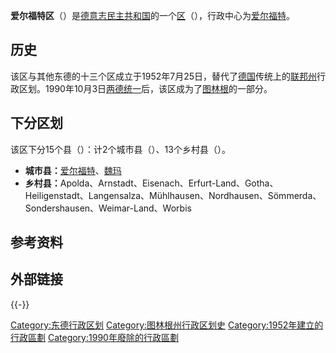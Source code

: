 {{NoteTA|zh-hans:爱尔福特; zh-hant:艾爾福特;
}}{{Infobox settlement
| name = 爱尔福特区
| native_name                    = Bezirk Erfurt
| settlement_type         = [[东德|东德]][[德意志民主共和國行政區劃|分区]]
| image_map               = District of Erfurt in German Democratic Republic.svg
| mapsize                 = 
| map_alt                 = 
| map_caption             = 在德意志民主共和国的位置
| latd  = 51 |latm  = 0 |lats  =  |latNS  = N
| longd = 11 |longm = 0 |longs =  |longEW = E
| coordinates_type        = type:adm1st_region:DE
| subdivision_type        = [[世界地理索引|国家]]
| subdivision_name        = [[東德|東德]]
| subdivision_type1       = [[德意志民主共和國行政區劃|县]]
| subdivision_name1       = 13乡村县，2城市县
<!-- established --------------->
| established_title       = 成立
| established_date        = 1952年
| extinct_title           = 解体
| extinct_date            = 1990年
| seat                    = [[爱尔福特|爱尔福特]]
| area_total_km2          = 7349 
| elevation_max_m         = 
| elevation_min_m         = 
| population_footnotes    = <ref name=a>''"40 Jahre DDR"'', National central administration for statistics, May 1989 </ref>
| population_total        = 1240400 
| population_as_of        = 1989
| population_density_km2  = auto
| postal_code_type        = <!-- enter ZIP code, Postcode, Post code, Postal code... -->
| postal_code             = 
| area_code_type          = <!-- defaults to: Area code(s) -->
| area_code               = 
| registration_plate      = L, F
}}
'''爱尔福特区'''（{{lang-de|Bezirk Erfurt}}）是[[德意志民主共和国|德意志民主共和国]]的一个[[德意志民主共和國行政區劃|区]]（{{lang|de|Bezirk}}），行政中心为[[爱尔福特|爱尔福特]]。

==历史==
该区与其他东德的十三个区成立于1952年7月25日，替代了[[德国|德国]]传统上的[[联邦州_(德国)|联邦州]]行政区划。1990年10月3日[[两德统一|两德统一]]后，该区成为了[[图林根|图林根]]的一部分。

==下分区划==
该区下分15个县（{{lang|de|Kreise}}）：计2个城市县（{{lang|de|Stadtkreise}}）、13个乡村县（{{lang|de|Landkreise}}）。
*'''城市县：'''[[爱尔福特|爱尔福特]]、[[魏玛|魏玛]]
*'''乡村县：'''Apolda、Arnstadt、Eisenach、Erfurt-Land、Gotha、Heiligenstadt、Langensalza、Mühlhausen、Nordhausen、Sömmerda、Sondershausen、Weimar-Land、Worbis

==参考资料==
{{Reflist}}

==外部链接==
{{commonscat-inline|Bezirk Erfurt}}

{{-}}
{{Bezirke DDR}}

[[Category:东德行政区划|Category:东德行政区划]]
[[Category:图林根州行政区划史|Category:图林根州行政区划史]]
[[Category:1952年建立的行政區劃|Category:1952年建立的行政區劃]]
[[Category:1990年廢除的行政區劃|Category:1990年廢除的行政區劃]]